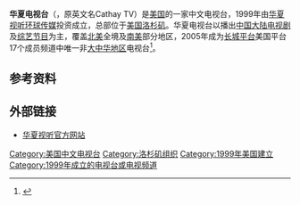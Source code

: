 {{expand|time=2016-12-08T13:10:54+00:00}}
{{refimprove|time=2016-12-08T13:10:54+00:00}}
{{電視網資訊
| 電視網名稱     = 华夏电视台<br/>Pacvia TV
| 電視網商標檔案 = Cathay-tv.png
| 電視網商標尺寸 = 200px
| 電視網商標名稱 = 
| 類型           = 影视娱乐
| 品牌           = 
| 開播日期       = 1999年
| 國家           = {{USA}}
| 可收視地區     = 美洲
| 創立日期       = 
| 創立者         = 
| 口號           = 
| 格言           = 
| 收視率         = 
| 收視率調查時間 = 
| 收視率資料來源 = 
| 市場占有率     = 
| 擁有者         = [[华夏视听环球传媒|华夏视听环球传媒]]
| 持股者         = 
| 關鍵人物       = 
| 旗下類比頻道   = 
| 旗下數位頻道   = 
| 官方網站       = 
| 備註           = 
}}
'''华夏电视台'''（{{lang-en|Pacvia TV}}，原英文名Cathay TV）是[[美国|美国]]的一家中文电视台，1999年由[[华夏视听环球传媒|华夏视听环球传媒]]投资成立，总部位于[[美国|美国]][[洛杉矶|洛杉矶]]。华夏电视台以播出[[中国大陆|中国大陆]][[电视剧|电视剧]]及[[综艺节目|综艺节目]]为主，覆盖[[北美|北美]]全境及[[南美|南美]]部分地区，2005年成为[[长城平台|长城平台]]美国平台17个成员频道中唯一非[[大中华地区|大中华地区]]电视台<ref>{{cite web|url=http://ent.sina.com.cn/v/2007-07-23/15431649055.shtml|title=华夏电视台：通向北美电视市场的最佳平台|publisher=新浪|date=2007-07-23|accessdate=2016-12-08|archive-date=2016-12-20|archive-url=https://web.archive.org/web/20161220104923/http://ent.sina.com.cn/v/2007-07-23/15431649055.shtml|dead-url=no}}</ref>。

==参考资料==
{{reflist}}

==外部链接==
*[http://www.cathaymedia.com/ 华夏视听官方网站]{{Wayback|url=http://www.cathaymedia.com/ |date=20161229211549 }}

{{海外中文電視台列表}}
[[Category:美国中文电视台|Category:美国中文电视台]]
[[Category:洛杉矶组织|Category:洛杉矶组织]]
[[Category:1999年美国建立|Category:1999年美国建立]]
[[Category:1999年成立的电视台或电视频道|Category:1999年成立的电视台或电视频道]]